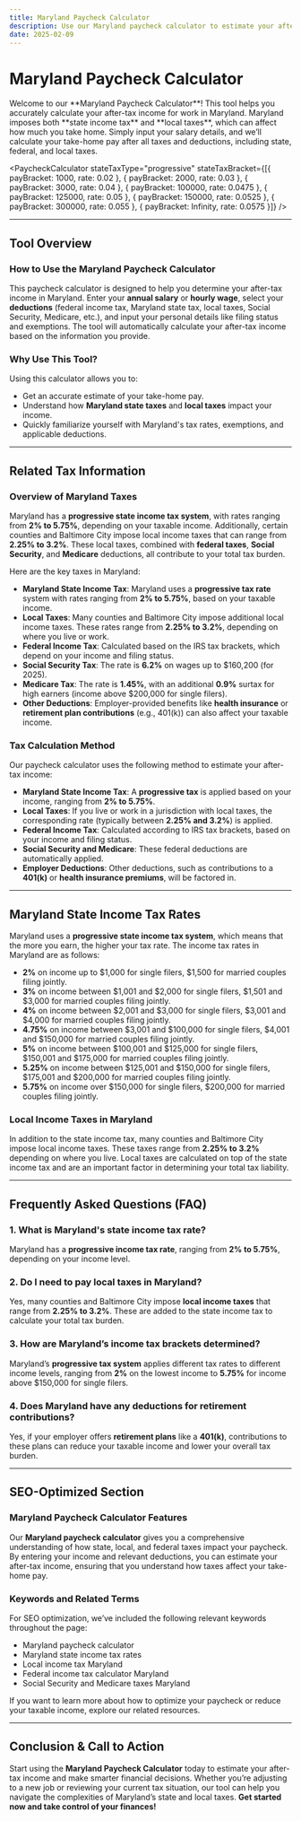 ```yaml
---
title: Maryland Paycheck Calculator
description: Use our Maryland paycheck calculator to estimate your after-tax income. Learn about Maryland state taxes, local taxes, federal deductions, and how they impact your take-home pay.
date: 2025-02-09
---
```



<h1 className="text-2xl md:text-3xl font-bold text-gray-800 mb- mt-3 text-center">Maryland Paycheck Calculator</h1>

<div className="my-3 prose prose-blue max-w-none bg-gray-100 px-4 py-2 rounded-lg">
    <p className="text-gray-600">
Welcome to our **Maryland Paycheck Calculator**! This tool helps you accurately calculate your after-tax income for work in Maryland. Maryland imposes both **state income tax** and **local taxes**, which can affect how much you take home. Simply input your salary details, and we’ll calculate your take-home pay after all taxes and deductions, including state, federal, and local taxes.
    </p>
</div>

<PaycheckCalculator stateTaxType="progressive" stateTaxBracket={[{ payBracket: 1000, rate: 0.02 }, { payBracket: 2000, rate: 0.03 }, { payBracket: 3000, rate: 0.04 }, { payBracket: 100000, rate: 0.0475 }, { payBracket: 125000, rate: 0.05 }, { payBracket: 150000, rate: 0.0525 }, { payBracket: 300000, rate: 0.055 }, { payBracket: Infinity, rate: 0.0575 }]} />

---

## Tool Overview

### **How to Use the Maryland Paycheck Calculator**

This paycheck calculator is designed to help you determine your after-tax income in Maryland. Enter your **annual salary** or **hourly wage**, select your **deductions** (federal income tax, Maryland state tax, local taxes, Social Security, Medicare, etc.), and input your personal details like filing status and exemptions. The tool will automatically calculate your after-tax income based on the information you provide.

### **Why Use This Tool?**

Using this calculator allows you to:
- Get an accurate estimate of your take-home pay.
- Understand how **Maryland state taxes** and **local taxes** impact your income.
- Quickly familiarize yourself with Maryland's tax rates, exemptions, and applicable deductions.

---

## Related Tax Information

### **Overview of Maryland Taxes**

Maryland has a **progressive state income tax system**, with rates ranging from **2% to 5.75%**, depending on your taxable income. Additionally, certain counties and Baltimore City impose local income taxes that can range from **2.25% to 3.2%**. These local taxes, combined with **federal taxes**, **Social Security**, and **Medicare** deductions, all contribute to your total tax burden.

Here are the key taxes in Maryland:
- **Maryland State Income Tax**: Maryland uses a **progressive tax rate** system with rates ranging from **2% to 5.75%**, based on your taxable income.
- **Local Taxes**: Many counties and Baltimore City impose additional local income taxes. These rates range from **2.25% to 3.2%**, depending on where you live or work.
- **Federal Income Tax**: Calculated based on the IRS tax brackets, which depend on your income and filing status.
- **Social Security Tax**: The rate is **6.2%** on wages up to $160,200 (for 2025).
- **Medicare Tax**: The rate is **1.45%**, with an additional **0.9%** surtax for high earners (income above $200,000 for single filers).
- **Other Deductions**: Employer-provided benefits like **health insurance** or **retirement plan contributions** (e.g., 401(k)) can also affect your taxable income.

### **Tax Calculation Method**

Our paycheck calculator uses the following method to estimate your after-tax income:
- **Maryland State Income Tax**: A **progressive tax** is applied based on your income, ranging from **2% to 5.75%**.
- **Local Taxes**: If you live or work in a jurisdiction with local taxes, the corresponding rate (typically between **2.25% and 3.2%**) is applied.
- **Federal Income Tax**: Calculated according to IRS tax brackets, based on your income and filing status.
- **Social Security and Medicare**: These federal deductions are automatically applied.
- **Employer Deductions**: Other deductions, such as contributions to a **401(k)** or **health insurance premiums**, will be factored in.

---

## Maryland State Income Tax Rates

Maryland uses a **progressive state income tax system**, which means that the more you earn, the higher your tax rate. The income tax rates in Maryland are as follows:

- **2%** on income up to $1,000 for single filers, $1,500 for married couples filing jointly.
- **3%** on income between $1,001 and $2,000 for single filers, $1,501 and $3,000 for married couples filing jointly.
- **4%** on income between $2,001 and $3,000 for single filers, $3,001 and $4,000 for married couples filing jointly.
- **4.75%** on income between $3,001 and $100,000 for single filers, $4,001 and $150,000 for married couples filing jointly.
- **5%** on income between $100,001 and $125,000 for single filers, $150,001 and $175,000 for married couples filing jointly.
- **5.25%** on income between $125,001 and $150,000 for single filers, $175,001 and $200,000 for married couples filing jointly.
- **5.75%** on income over $150,000 for single filers, $200,000 for married couples filing jointly.

### **Local Income Taxes in Maryland**

In addition to the state income tax, many counties and Baltimore City impose local income taxes. These taxes range from **2.25% to 3.2%** depending on where you live. Local taxes are calculated on top of the state income tax and are an important factor in determining your total tax liability.

---

## Frequently Asked Questions (FAQ)

### **1. What is Maryland's state income tax rate?**

Maryland has a **progressive income tax rate**, ranging from **2% to 5.75%**, depending on your income level.

### **2. Do I need to pay local taxes in Maryland?**

Yes, many counties and Baltimore City impose **local income taxes** that range from **2.25% to 3.2%**. These are added to the state income tax to calculate your total tax burden.

### **3. How are Maryland’s income tax brackets determined?**

Maryland’s **progressive tax system** applies different tax rates to different income levels, ranging from **2%** on the lowest income to **5.75%** for income above $150,000 for single filers.

### **4. Does Maryland have any deductions for retirement contributions?**

Yes, if your employer offers **retirement plans** like a **401(k)**, contributions to these plans can reduce your taxable income and lower your overall tax burden.

---

## SEO-Optimized Section

### **Maryland Paycheck Calculator Features**

Our **Maryland paycheck calculator** gives you a comprehensive understanding of how state, local, and federal taxes impact your paycheck. By entering your income and relevant deductions, you can estimate your after-tax income, ensuring that you understand how taxes affect your take-home pay.

### **Keywords and Related Terms**

For SEO optimization, we’ve included the following relevant keywords throughout the page:
- Maryland paycheck calculator
- Maryland state income tax rates
- Local income tax Maryland
- Federal income tax calculator Maryland
- Social Security and Medicare taxes Maryland

If you want to learn more about how to optimize your paycheck or reduce your taxable income, explore our related resources.

---

## Conclusion & Call to Action

Start using the **Maryland Paycheck Calculator** today to estimate your after-tax income and make smarter financial decisions. Whether you’re adjusting to a new job or reviewing your current tax situation, our tool can help you navigate the complexities of Maryland’s state and local taxes. **Get started now and take control of your finances!**
